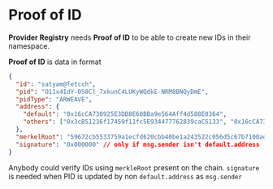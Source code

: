 # Proof of ID

**Provider Registry** needs **Proof of ID** to be able to create new IDs in their namespace.

**Proof of ID** is data in format

```json
{
  "id": "satyam@fetcch",
  "pid": "O11x4IdY-058Cl_7xkunC4LUKyWQdkE-NRM8BNQyDmE",
  "pidType": "ARWEAVE",
  "address": {
    "default": "0x16cCA730925E3DB8E60BBa9e564Aff4d588E0364",
    "others": ["0x3cB51236f17459f11fc5E934477762839caC5133", "0x16cCA730925E3DB8E60BBa9e564Aff4d588E0364"]
  },
  "merkelRoot": "59672cb5533759a1ecfd620cbb40be1a243522c056d5c67b7100adf1cf3162f7",
  "signature": "0x000000" // only if msg.sender isn't default.address
}
```

Anybody could verify IDs using `merkleRoot` present on the chain.
`signature` is needed when PID is updated by non `default.address` as `msg.sender`
